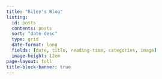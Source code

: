 ```yaml
---
title: "Riley's Blog"
listing:
  id: posts
  contents: posts
  sort: "date desc"
  type: grid
  date-format: long
  fields: [date, title, reading-time, categories, image]
  image-height: 12em
page-layout: full
title-block-banner: true
---
```

